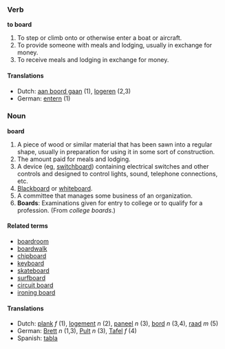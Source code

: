 ===Verb===
'''to board'''

# To step or climb onto or otherwise enter a boat or aircraft.
# To provide someone with meals and lodging, usually in exchange for money.
# To receive meals and lodging in exchange for money.

====Translations====
*Dutch: [[aan boord gaan]] (1), [[logeren]] (2,3)
*German: [[entern]] (1)

===Noun===
'''board'''

# A piece of wood or similar material that has been sawn into a regular shape, usually in preparation for using it in some sort of construction.
# The amount paid for meals and lodging.
# A device (eg, [[switchboard]]) containing electrical switches and other controls and designed to control lights, sound, telephone connections, etc.
# [[Blackboard]] or [[whiteboard]].
# A committee that manages some business of an organization.
# '''Boards''': Examinations given for entry to college or to qualify for a profession.  (From ''college boards''.)

====Related terms====
*[[boardroom]]
*[[boardwalk]]
*[[chipboard]]
*[[keyboard]]
*[[skateboard]]
*[[surfboard]]
*[[circuit board]]
*[[ironing board]]

====Translations====
*Dutch: [[plank]] ''f'' (1), [[logement]] ''n'' (2), [[paneel]] ''n''    (3), [[bord]] ''n'' (3,4), [[raad]] ''m'' (5)
*German: [[Brett]] ''n'' (1,3), [[Pult]] ''n'' (3), [[Tafel]] ''f'' (4)
*Spanish: [[tabla]]